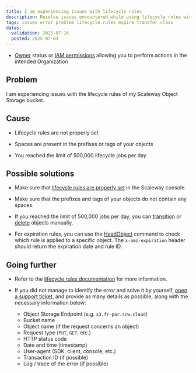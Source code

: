 ```yaml
---
title: I am experiencing issues with lifecycle rules
description: Resolve issues encountered while using lifecycle rules with Scaleway Object Storage
tags: issues error problem lifecycle rules expire transfer class
dates:
  validation: 2025-07-16
  posted: 2025-07-03
---
```



<Requirements />

- [Owner](/iam/concepts/#owner) status or [IAM permissions](/iam/concepts/#permission) allowing you to perform actions in the intended Organization

## Problem

I am experiencing issues with the lifecycle rules of my Scaleway Object Storage bucket.

## Cause

- Lifecycle rules are not properly set

- Spaces are present in the prefixes or tags of your objects

- You reached the limit of 500,000 lifecycle jobs per day

## Possible solutions

- Make sure that [lifecycle rules are properly set](/object-storage/how-to/manage-lifecycle-rules/) in the Scaleway console.

- Make sure that the prefixes and tags of your objects do not contain any spaces.

- If you reached the limit of 500,000 jobs per day, you can [transition](/object-storage/how-to/edit-storage-class/) or [delete](/object-storage/how-to/delete-an-object/) objects manually.

- For expiration rules, you can use the [HeadObject](/object-storage/api-cli/object-operations/#headobject) command to check which rule is applied to a specific object. The `x-amz-expiration` header should return the expiration date and rule ID.

## Going further

- Refer to the [lifecycle rules documentation](/object-storage/how-to/manage-lifecycle-rules/) for more information.

- If you did not manage to identify the error and solve it by yourself, [open a support ticket](/account/how-to/open-a-support-ticket/), and provide as many details as possible, along with the necessary information below:
    - Object Storage Endpoint (e.g. `s3.fr-par.scw.cloud`)
    - Bucket name
    - Object name (if the request concerns an object)
    - Request type (`PUT`, `GET`, etc.)
    - HTTP status code
    - Date and time (timestamp)
    - User-agent (SDK, client, console, etc.)
    - Transaction ID (if possible)
    - Log / trace of the error (if possible)
